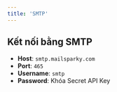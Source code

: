 ```yaml
---
title: 'SMTP'
---
```

## Kết nối bằng SMTP
- **Host**: `smtp.mailsparky.com`
- **Port**: `465`
- **Username**: `smtp`
- **Password**: Khóa Secret API Key
